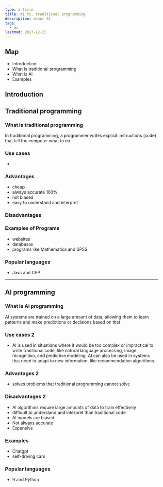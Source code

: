 ```yaml
---
type: article
title: AI VS. traditional programming
description: about AI
tags:
  - ai
lastmod: 2023-12-25
---
```


## Map

- Introduction
- What is traditional programming
- What is AI
- Examples

## Introduction

## Traditional programming

### What is traditional programming

In traditional programming, a programmer writes explicit instructions (code) that tell the computer what to do.

### Use cases

-

### Advantages

- cheap
- always accurate 100%
- not biased
- easy to understand and interpret

### Disadvantages

### Examples of Programs

- websites
- databases
- programs like Mathematica and SPSS

### Popular languages

- Java and CPP

---

## AI programming

### What is AI programming

AI systems are trained on a large amount of data, allowing them to learn
patterns and make predictions or decisions based on that

### Use cases 2

- AI is used in situations where it would be too complex or impractical to write
  traditional code, like natural language processing, image recognition,
  and predictive modeling. AI can also be used in systems that need to adapt to new information, like recommendation algorithms.

### Advantages 2

- solves problems that traditional programming cannot solve

### Disadvantages 2

- AI algorithms require large amounts of data to train effectively
- difficult to understand and interpret than traditional code
- AI models are biased
- Not always accurate
- Expensive

### Examples

- Chatgpt
- self-driving cars

### Popular languages

- R and Python
